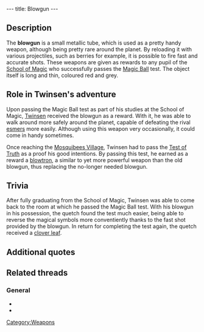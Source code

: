 ---
title: Blowgun
---

{{Weapon|
Name=Blowgun|
Image=Blowgun1.gif|
Enemy=Yellow enemies|
Rate=Fast|
Damage=Little|
Range=Medium}}

{{Quote|
Quote=The Blowgun provides rapid firepower. You can reload it with small projectiles, such as berries.|
Character=Official description}}

==Description==
The '''blowgun''' is a small metallic tube, which is used as a pretty handy weapon, although being pretty rare around the planet. By reloading it with various projectiles, such as berries for example, it is possible to fire fast and accurate shots. These weapons are given as rewards to any pupil of the [[School of Magic]] who successfully passes the [[Magic Ball]] test. The object itself is long and thin, coloured red and grey.

==Role in Twinsen's adventure==
Upon passing the Magic Ball test as part of his studies at the School of Magic, [[Twinsen]] received the blowgun as a reward. With it, he was able to walk around more safely around the planet, capable of defeating the rival [[esmers]] more easily. Although using this weapon very occasionally, it could come in handy sometimes.

Once reaching the [[Mosquibees Village]], Twinsen had to pass the [[Test of Truth]] as a proof his good intentions. By passing this test, he earned as a reward a [[blowtron]], a similar to yet more powerful weapon than the old blowgun, thus replacing the no-longer needed blowgun.

==Trivia==
After fully graduating from the School of Magic, Twinsen was able to come back to the room at which he passed the Magic Ball test. With his blowgun in his possession, the quetch found the test much easier, being able to reverse the magical symbols more conventiently thanks to the fast shot provided by the blowgun. In return for completing the test again, the quetch received a [[clover leaf]].

==Additional quotes==
{{Quote|
Quote=You now have a blowgun. It fires darts fast and accurately.|
Character=When Twinsen received the blowgun}}
{{Quote|
Quote=Bravo Twinsen, you have earned this blowgun. It provides accurate and rapid shots.|
Character=[[Mentor of the School of Magic]]}}
{{Quote|
Quote=To practice for your Blowgun Test, simply go through this door at the back of this room. You'll then have a limited time to shoot all the targets.|
Character=Mentor of the School of Magic}}
{{Quote|
Quote=I can't, I just can't!!! I heard some alien dudes landed on Twinsun, and I didn't even see them! I tried for days to do that blowgun test!|
Character=[[Aristide]]}}

==Related threads==
===General===
* {{thread|id=6054|title=Blowgun}}
* {{thread|id=2770|title=Seen this little thingamijing b4? (LBA2)}}

[[Category:Weapons]]
